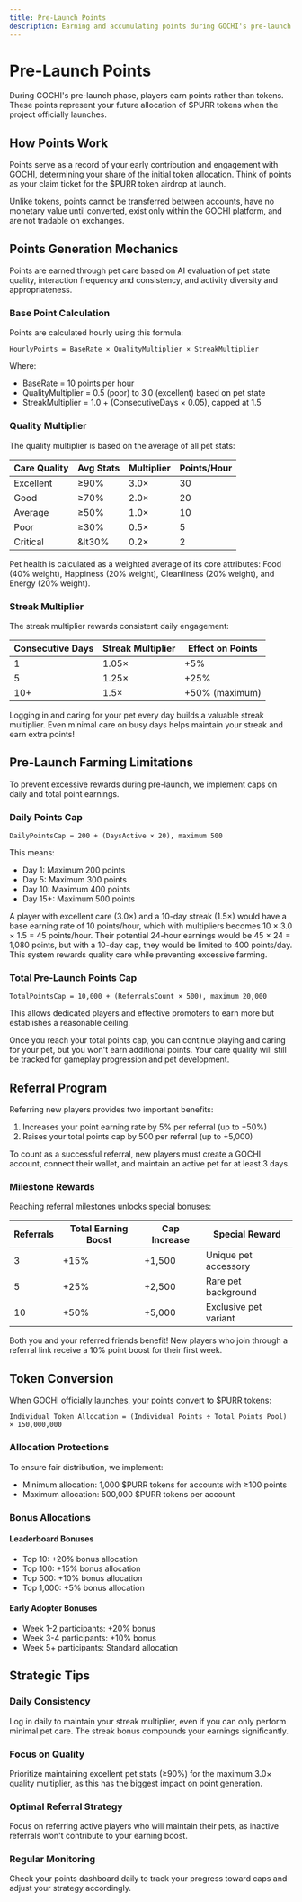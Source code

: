 ```yaml
---
title: Pre-Launch Points
description: Earning and accumulating points during GOCHI's pre-launch phase
---
```


# Pre-Launch Points

During GOCHI's pre-launch phase, players earn points rather than tokens. These points represent your future allocation of $PURR tokens when the project officially launches.

## How Points Work

Points serve as a record of your early contribution and engagement with GOCHI, determining your share of the initial token allocation. Think of points as your claim ticket for the $PURR token airdrop at launch.

Unlike tokens, points cannot be transferred between accounts, have no monetary value until converted, exist only within the GOCHI platform, and are not tradable on exchanges.

## Points Generation Mechanics

Points are earned through pet care based on AI evaluation of pet state quality, interaction frequency and consistency, and activity diversity and appropriateness.

### Base Point Calculation

Points are calculated hourly using this formula:

```
HourlyPoints = BaseRate × QualityMultiplier × StreakMultiplier
```

Where:
- BaseRate = 10 points per hour
- QualityMultiplier = 0.5 (poor) to 3.0 (excellent) based on pet state
- StreakMultiplier = 1.0 + (ConsecutiveDays × 0.05), capped at 1.5

### Quality Multiplier

The quality multiplier is based on the average of all pet stats:

| Care Quality | Avg Stats | Multiplier | Points/Hour |
|--------------|-----------|------------|-------------|
| Excellent | ≥90% | 3.0× | 30 |
| Good | ≥70% | 2.0× | 20 |
| Average | ≥50% | 1.0× | 10 |
| Poor | ≥30% | 0.5× | 5 |
| Critical | &lt30% | 0.2× | 2 |

Pet health is calculated as a weighted average of its core attributes:
Food (40% weight), Happiness (20% weight), Cleanliness (20% weight), and Energy (20% weight).

### Streak Multiplier

The streak multiplier rewards consistent daily engagement:

| Consecutive Days | Streak Multiplier | Effect on Points |
|------------------|-------------------|------------------|
| 1 | 1.05× | +5% |
| 5 | 1.25× | +25% |
| 10+ | 1.5× | +50% (maximum) |

<Tip>
Logging in and caring for your pet every day builds a valuable streak multiplier. Even minimal care on busy days helps maintain your streak and earn extra points!
</Tip>

## Pre-Launch Farming Limitations

To prevent excessive rewards during pre-launch, we implement caps on daily and total point earnings.

### Daily Points Cap

```
DailyPointsCap = 200 + (DaysActive × 20), maximum 500
```

This means:
- Day 1: Maximum 200 points
- Day 5: Maximum 300 points
- Day 10: Maximum 400 points
- Day 15+: Maximum 500 points

A player with excellent care (3.0×) and a 10-day streak (1.5×) would have a base earning rate of 10 points/hour, which with multipliers becomes 10 × 3.0 × 1.5 = 45 points/hour. Their potential 24-hour earnings would be 45 × 24 = 1,080 points, but with a 10-day cap, they would be limited to 400 points/day. This system rewards quality care while preventing excessive farming.

### Total Pre-Launch Points Cap

```
TotalPointsCap = 10,000 + (ReferralsCount × 500), maximum 20,000
```

This allows dedicated players and effective promoters to earn more but establishes a reasonable ceiling.

<Note>
Once you reach your total points cap, you can continue playing and caring for your pet, but you won't earn additional points. Your care quality will still be tracked for gameplay progression and pet development.
</Note>

## Referral Program

Referring new players provides two important benefits:

1. Increases your point earning rate by 5% per referral (up to +50%)
2. Raises your total points cap by 500 per referral (up to +5,000)

To count as a successful referral, new players must create a GOCHI account, connect their wallet, and maintain an active pet for at least 3 days.

### Milestone Rewards

Reaching referral milestones unlocks special bonuses:

| Referrals | Total Earning Boost | Cap Increase | Special Reward |
|-----------|---------------------|--------------|----------------|
| 3 | +15% | +1,500 | Unique pet accessory |
| 5 | +25% | +2,500 | Rare pet background |
| 10 | +50% | +5,000 | Exclusive pet variant |

Both you and your referred friends benefit! New players who join through a referral link receive a 10% point boost for their first week.

## Token Conversion

When GOCHI officially launches, your points convert to $PURR tokens:

```
Individual Token Allocation = (Individual Points ÷ Total Points Pool) × 150,000,000
```

### Allocation Protections

To ensure fair distribution, we implement:

- Minimum allocation: 1,000 $PURR tokens for accounts with ≥100 points
- Maximum allocation: 500,000 $PURR tokens per account

### Bonus Allocations

#### Leaderboard Bonuses
- Top 10: +20% bonus allocation
- Top 100: +15% bonus allocation
- Top 500: +10% bonus allocation
- Top 1,000: +5% bonus allocation

#### Early Adopter Bonuses
- Week 1-2 participants: +20% bonus
- Week 3-4 participants: +10% bonus
- Week 5+ participants: Standard allocation

## Strategic Tips

### Daily Consistency
Log in daily to maintain your streak multiplier, even if you can only perform minimal pet care. The streak bonus compounds your earnings significantly.

### Focus on Quality
Prioritize maintaining excellent pet stats (≥90%) for the maximum 3.0× quality multiplier, as this has the biggest impact on point generation.

### Optimal Referral Strategy
Focus on referring active players who will maintain their pets, as inactive referrals won't contribute to your earning boost.

### Regular Monitoring
Check your points dashboard daily to track your progress toward caps and adjust your strategy accordingly.